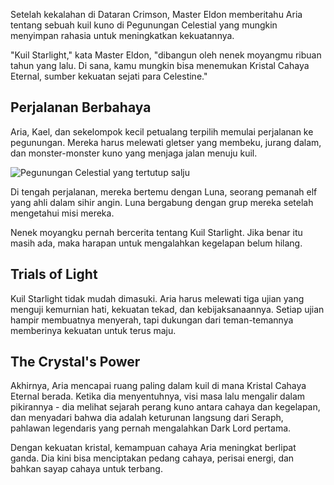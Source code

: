 Setelah kekalahan di Dataran Crimson, Master Eldon memberitahu Aria tentang sebuah kuil kuno di Pegunungan Celestial yang mungkin menyimpan rahasia untuk meningkatkan kekuatannya.

"Kuil Starlight," kata Master Eldon, "dibangun oleh nenek moyangmu ribuan tahun yang lalu. Di sana, kamu mungkin bisa menemukan Kristal Cahaya Eternal, sumber kekuatan sejati para Celestine."

## Perjalanan Berbahaya

Aria, Kael, dan sekelompok kecil petualang terpilih memulai perjalanan ke pegunungan. Mereka harus melewati gletser yang membeku, jurang dalam, dan monster-monster kuno yang menjaga jalan menuju kuil.

<Image 
  src="/images/chapter-5-mountain.webp" 
  alt="Pegunungan Celestial yang tertutup salju" 
  caption="Perjalanan menuju Kuil Starlight"
/>

Di tengah perjalanan, mereka bertemu dengan Luna, seorang pemanah elf yang ahli dalam sihir angin. Luna bergabung dengan grup mereka setelah mengetahui misi mereka.

<Quote author="Luna">
Nenek moyangku pernah bercerita tentang Kuil Starlight. Jika benar itu masih ada, maka harapan untuk mengalahkan kegelapan belum hilang.
</Quote>

## Trials of Light

Kuil Starlight tidak mudah dimasuki. Aria harus melewati tiga ujian yang menguji kemurnian hati, kekuatan tekad, dan kebijaksanaannya. Setiap ujian hampir membuatnya menyerah, tapi dukungan dari teman-temannya memberinya kekuatan untuk terus maju.

## The Crystal's Power

Akhirnya, Aria mencapai ruang paling dalam kuil di mana Kristal Cahaya Eternal berada. Ketika dia menyentuhnya, visi masa lalu mengalir dalam pikirannya - dia melihat sejarah perang kuno antara cahaya dan kegelapan, dan menyadari bahwa dia adalah keturunan langsung dari Seraph, pahlawan legendaris yang pernah mengalahkan Dark Lord pertama.

Dengan kekuatan kristal, kemampuan cahaya Aria meningkat berlipat ganda. Dia kini bisa menciptakan pedang cahaya, perisai energi, dan bahkan sayap cahaya untuk terbang.